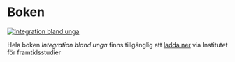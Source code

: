 # Boken {-}

[![Integration bland unga](assets/images/bokomslag.jpeg)](https://www.iffs.se/publikationer/bocker/integration-bland-unga-en-mangkulturell-generation-vaxer-upp/)

Hela boken _Integration bland unga_ finns tillgänglig att [ladda ner](https://www.iffs.se/publikationer/bocker/integration-bland-unga-en-mangkulturell-generation-vaxer-upp/) via Institutet för framtidsstudier